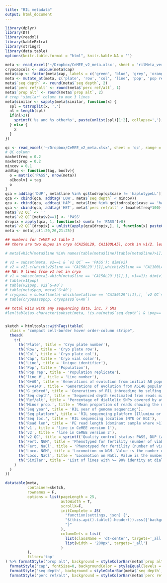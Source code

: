 ```yaml
---
title: "RIL metadata"
output: html_document
---
```


```r
library(dplyr)
library(DT)
library(readxl)
library(kableExtra)
library(stringr)
library(data.table)
options(knitr.table.format = "html", knitr.kable.NA = '') 
```

```r
meta <- read_excel('~/Dropbox/CeMEE_v2_meta.xlsx', sheet = 'rilMeta_verbose')
cryocapcols <- unique(meta$cap)
meta$cap <- factor(meta$cap, labels = c('green', 'blue', 'grey', 'orange', 'yellow', 'red'))
meta <- mutate_at(meta, c('plate', 'row', 'col', 'line', 'pop', 'pop rep', 'G+A0', 'G+A140', 'G inbred', 'line','v1', 'v2', 'seq loc', 'seq platform', 'seq year'), factor)
meta$`seq depth` <- round(meta$`seq depth`, 2)
meta$`perc ref/alt` <- round(meta$`perc ref/alt`, 1)
meta$`prop alt` <- round(meta$`prop alt`, 2)
# crop 'similar' column to max 3 lines
meta$similar <- sapply(meta$similar, function(x) {
  spl = tstrsplit(x, ',')
  nl = length(spl)
  if(nl>2){
    sprintf('%s and %s other%s', paste(unlist(spl)[1:2], collapse=','), nl-2, ifelse(nl>3, 's', ''))
  } else {
    x
  }
})

qc <- read_excel('~/Dropbox/CeMEE_v2_meta.xlsx', sheet = 'qc', range = "J1:O1000")
# QC column
maxhetfreq = 0.2
maxhetprop = 0.2
mincov = 0.1
addtag <- function(tag, boolv){
  o = matrix('PASS', nrow(meta))
  o[boolv] = tag
  o
}
qca = addtag('DUP', meta$line %in% qc$todrop[qc$case != 'haplotypeLL'])
qca <- cbind(qca, addtag('LOW', meta$`seq depth` < mincov))
qca <- cbind(qca, addtag('HAP', meta$line %in% qc$todrop[qc$case == 'haplotypeLL']))
qca <- cbind(qca, addtag('HET', meta$`perc ref/alt` > (maxhetfreq*100) & meta$`prop alt` > maxhetprop))
meta$`v2 QC` <- ''
meta$`v2 QC`[meta$v2==1] <- 'PASS'
dropix = apply(qca, 1, function(x) sum(x != 'PASS')>0)
meta$`v2 QC`[dropix] = unlist(apply(qca[dropix,], 1, function(x) paste0(unique(x[grep('PASS', x, invert = T)]), collapse=',')))
meta <- meta[,c(1:20,26,21:25)]

## numbers for CeMEE v2 table 1
## there are two dupes in cryo (CA150L29, CA1100L45), both in v1/2. leave in sheet, but drop for table

# meta[which(meta$line %in% names(table(meta$line)[table(meta$line)>1])), c('line', 'v1', 'v2', 'v2 QC')]

# v2 = subset(meta, v2==1 & `v2 QC` == 'PASS'); dim(v2)
# v2 = v2[-c(which(v2$line == 'CA150L29')[1],which(v2$line == 'CA1100L45')[1]),]; dim(v2)
## NB: 9 lines from v1 not in cryo
# v1 = subset(meta[-which(meta$line == 'CA150L29')[1],], v1==1); dim(v1)
# table(v1$pop)
# table(v2$pop, v2$`G+A0`)
# table(meta$pop, meta$`G+A0`)
# cryopass = subset(meta[-which(meta$line == 'CA150L29')[1],], `v2 QC`=='PASS' | is.na(`seq depth`)); dim(cryopass)
# table(cryopass$pop, cryopass$`G+A0`)

## total RILs with any sequencing data, inc. 7 GMs
#len(table(as.character(subset(meta, !is.na(meta$`seq depth`) & !pop=='Founder')$line)))


sketch = htmltools::withTags(table(
  class = "compact cell-border hover order-column stripe",
  thead(
    tr(
      th('Plate', title = 'Cryo plate number'),
      th('Row', title = 'Cryo plate row'),
      th('Col', title = 'Cryo plate col'),
      th('Cap', title = 'Cryo vial color'),
      th('Line', title = 'Unique identifier'),
      th('Pop', title = 'Population'),
      th('Pop rep', title = 'Population replicate'),
      th('line #', title = 'Line number'),
      th('G+A0', title = 'Generations of evolution from initial A0 population (excluding inbreeding)'),
      th('G+A140', title = 'Generations of evolution from A6140 population (excluding inbreeding)'),
      th('G inbred', title = 'Generations of RIL inbreeding by selfing'),
      th('Seq depth', title = 'Sequenced depth (estimated from reads mapped to the center of chromosome I with minimum MQ40)'),
      th('Ref/alt', title = 'Percentage of diallelic SNPs covered by at least three reads at which both the reference and alternate alleles are seen at least once in the RIL sequencing data'),
      th('Minor prop.', title = 'Mean proportion of reads showing the minor allele at sites where at least three reads are present and both alleles are seen'),
      th('Seq year', title = 'RIL year of genome sequencing'),
      th('Seq platform', title = 'RIL sequencing platform (Illumina or BGI)'),
      th('Seq loc.', title = 'RIL sequencing location (NYU or BGI'),
      th('Read len', title = 'PE read length (dominant sample where >1)'),
      th('v1', title = 'line in CeMEE version 1'),
      th('v2', title = 'line in CeMEE version 2'),
      th('v2 QC', title = sprintf('Quality control status: PASS, DUP (another closely related line has been retained), LOW (sequencing coverage <%sx), HET (ref & alt seen at >%s%% of sites with >= 3 reads and mean minor allele proportion > %s)', mincov, maxhetfreq*100, maxhetprop)),
      th('Fert. NGM', title = 'Phenotyped for fertility (number of viable L1s) on NGM. Value is the number of observations (adult hermaphrodites) post-QC.'),
      th('Fert. NaCl', title = 'Phenotyped for fertility (number of viable L1s) on NGM + 305mM NaCl. Value is the number of observations (adult hermaphrodites) post-QC.'),
      th('Loco. NGM', title = 'Locomotion on NGM. Value is the number of observations (tracks) post-QC.'),
      th('Loco. NaCl', title = 'Locomotion on NaCl. Value is the number of observations (tracks) post-QC.'),
      th('Similar', title = 'List of lines with >= 90% identity at diallelic markers. Only one of this group is retained in CeMEE v2, based on the amount of phenotyping and then sequence data')
    )
  )
))

datatable(meta, 
          container=sketch,
          rownames = F,
          options = list(pageLength = 25, 
                         autoWidth = T, 
                         scrollX=F,
                         initComplete = JS(
                           "function(settings, json) {",
                           "$(this.api().table().header()).css({'background-color': '#000', 'color': '#fff'});",
                           "}"
                         ),
                         columnDefs = list(
                           list(className = 'dt-center', targets='_all'),
                           list(width = '200px', targets='_all')
                         )
          ), 
          filter='top'
) %>% formatStyle('prop alt', background = styleColorBar(meta$`prop alt`, 'firebrick')) %>% formatStyle('similar', fontSize=1) %>%
  formatStyle('cap', fontSize=0, backgroundColor = styleEqual(levels = unique(meta$cap), values = paste0('#', cryocapcols))) %>%
  formatStyle('seq depth', background = styleColorBar(meta$`seq depth`, 'steelblue')) %>%
  formatStyle('perc ref/alt', background = styleColorBar(meta$`perc ref/alt`, 'firebrick'))
```